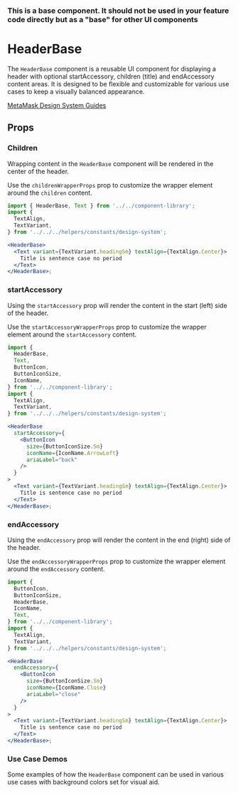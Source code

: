 
### This is a base component. It should not be used in your feature code directly but as a "base" for other UI components

# HeaderBase

The `HeaderBase` component is a reusable UI component for displaying a header with optional startAccessory, children (title) and endAccessory content areas. It is designed to be flexible and customizable for various use cases to keep a visually balanced appearance.

[MetaMask Design System Guides](https://www.notion.so/MetaMask-Design-System-Guides-Design-f86ecc914d6b4eb6873a122b83c12940)

<Canvas>
  <Story id="components-componentlibrary-headerbase--default-story" />
</Canvas>

## Props

<ArgTypes of={HeaderBase} />

### Children

Wrapping content in the `HeaderBase` component will be rendered in the center of the header.

Use the `childrenWrapperProps` prop to customize the wrapper element around the `children` content.

<Canvas>
  <Story id="components-componentlibrary-headerbase--children" />
</Canvas>

```jsx
import { HeaderBase, Text } from '../../component-library';
import {
  TextAlign,
  TextVariant,
} from '../../../helpers/constants/design-system';

<HeaderBase>
  <Text variant={TextVariant.headingSm} textAlign={TextAlign.Center}>
    Title is sentence case no period
  </Text>
</HeaderBase>;
```

### startAccessory

Using the `startAccessory` prop will render the content in the start (left) side of the header.

Use the `startAccessoryWrapperProps` prop to customize the wrapper element around the `startAccessory` content.

<Canvas>
  <Story id="components-componentlibrary-headerbase--start-accessory" />
</Canvas>

```jsx
import {
  HeaderBase,
  Text,
  ButtonIcon,
  ButtonIconSize,
  IconName,
} from '../../component-library';
import {
  TextAlign,
  TextVariant,
} from '../../../helpers/constants/design-system';

<HeaderBase
  startAccessory={
    <ButtonIcon
      size={ButtonIconSize.Sm}
      iconName={IconName.ArrowLeft}
      ariaLabel="back"
    />
  }
>
  <Text variant={TextVariant.headingSm} textAlign={TextAlign.Center}>
    Title is sentence case no period
  </Text>
</HeaderBase>;
```

### endAccessory

Using the `endAccessory` prop will render the content in the end (right) side of the header.

Use the `endAccessoryWrapperProps` prop to customize the wrapper element around the `endAccessory` content.

<Canvas>
  <Story id="components-componentlibrary-headerbase--end-accessory" />
</Canvas>

```jsx
import {
  ButtonIcon,
  ButtonIconSize,
  HeaderBase,
  IconName,
  Text,
} from '../../component-library';
import {
  TextAlign,
  TextVariant,
} from '../../../helpers/constants/design-system';

<HeaderBase
  endAccessory={
    <ButtonIcon
      size={ButtonIconSize.Sm}
      iconName={IconName.Close}
      ariaLabel="close"
    />
  }
>
  <Text variant={TextVariant.headingSm} textAlign={TextAlign.Center}>
    Title is sentence case no period
  </Text>
</HeaderBase>;
```

### Use Case Demos

Some examples of how the `HeaderBase` component can be used in various use cases with background colors set for visual aid.

<Canvas>
  <Story id="components-componentlibrary-headerbase--use-case-demos" />
</Canvas>
